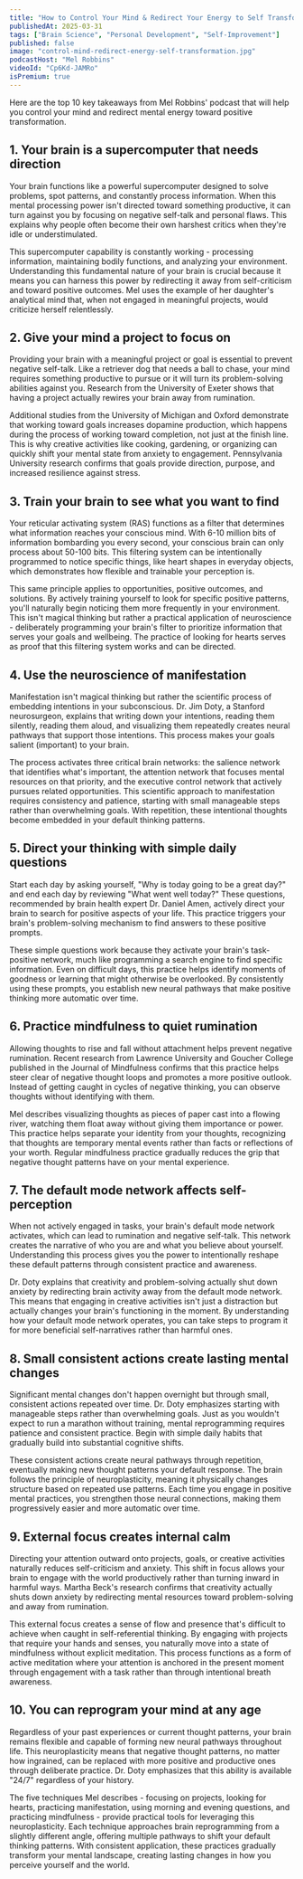 ```yaml
---
title: "How to Control Your Mind & Redirect Your Energy to Self Transformation"
publishedAt: 2025-03-31
tags: ["Brain Science", "Personal Development", "Self-Improvement"]
published: false
image: "control-mind-redirect-energy-self-transformation.jpg"
podcastHost: "Mel Robbins"
videoId: "Cp6Kd-JAMRo"
isPremium: true
---
```



<PodcastSummaryPageLayout frontmatter={frontmatter}>

Here are the top 10 key takeaways from Mel Robbins' podcast that will help you control your mind and redirect mental energy toward positive transformation.

## 1. Your brain is a supercomputer that needs direction

Your brain functions like a powerful supercomputer designed to solve problems, spot patterns, and constantly process information. When this mental processing power isn't directed toward something productive, it can turn against you by focusing on negative self-talk and personal flaws. This explains why people often become their own harshest critics when they're idle or understimulated.

This supercomputer capability is constantly working - processing information, maintaining bodily functions, and analyzing your environment. Understanding this fundamental nature of your brain is crucial because it means you can harness this power by redirecting it away from self-criticism and toward positive outcomes. Mel uses the example of her daughter's analytical mind that, when not engaged in meaningful projects, would criticize herself relentlessly.

## 2. Give your mind a project to focus on

Providing your brain with a meaningful project or goal is essential to prevent negative self-talk. Like a retriever dog that needs a ball to chase, your mind requires something productive to pursue or it will turn its problem-solving abilities against you. Research from the University of Exeter shows that having a project actually rewires your brain away from rumination.

Additional studies from the University of Michigan and Oxford demonstrate that working toward goals increases dopamine production, which happens during the process of working toward completion, not just at the finish line. This is why creative activities like cooking, gardening, or organizing can quickly shift your mental state from anxiety to engagement. Pennsylvania University research confirms that goals provide direction, purpose, and increased resilience against stress.

## 3. Train your brain to see what you want to find

Your reticular activating system (RAS) functions as a filter that determines what information reaches your conscious mind. With 6-10 million bits of information bombarding you every second, your conscious brain can only process about 50-100 bits. This filtering system can be intentionally programmed to notice specific things, like heart shapes in everyday objects, which demonstrates how flexible and trainable your perception is.

This same principle applies to opportunities, positive outcomes, and solutions. By actively training yourself to look for specific positive patterns, you'll naturally begin noticing them more frequently in your environment. This isn't magical thinking but rather a practical application of neuroscience - deliberately programming your brain's filter to prioritize information that serves your goals and wellbeing. The practice of looking for hearts serves as proof that this filtering system works and can be directed.

## 4. Use the neuroscience of manifestation

Manifestation isn't magical thinking but rather the scientific process of embedding intentions in your subconscious. Dr. Jim Doty, a Stanford neurosurgeon, explains that writing down your intentions, reading them silently, reading them aloud, and visualizing them repeatedly creates neural pathways that support those intentions. This process makes your goals salient (important) to your brain.

The process activates three critical brain networks: the salience network that identifies what's important, the attention network that focuses mental resources on that priority, and the executive control network that actively pursues related opportunities. This scientific approach to manifestation requires consistency and patience, starting with small manageable steps rather than overwhelming goals. With repetition, these intentional thoughts become embedded in your default thinking patterns.

## 5. Direct your thinking with simple daily questions

Start each day by asking yourself, "Why is today going to be a great day?" and end each day by reviewing "What went well today?" These questions, recommended by brain health expert Dr. Daniel Amen, actively direct your brain to search for positive aspects of your life. This practice triggers your brain's problem-solving mechanism to find answers to these positive prompts.

These simple questions work because they activate your brain's task-positive network, much like programming a search engine to find specific information. Even on difficult days, this practice helps identify moments of goodness or learning that might otherwise be overlooked. By consistently using these prompts, you establish new neural pathways that make positive thinking more automatic over time.

## 6. Practice mindfulness to quiet rumination

Allowing thoughts to rise and fall without attachment helps prevent negative rumination. Recent research from Lawrence University and Goucher College published in the Journal of Mindfulness confirms that this practice helps steer clear of negative thought loops and promotes a more positive outlook. Instead of getting caught in cycles of negative thinking, you can observe thoughts without identifying with them.

Mel describes visualizing thoughts as pieces of paper cast into a flowing river, watching them float away without giving them importance or power. This practice helps separate your identity from your thoughts, recognizing that thoughts are temporary mental events rather than facts or reflections of your worth. Regular mindfulness practice gradually reduces the grip that negative thought patterns have on your mental experience.

## 7. The default mode network affects self-perception

When not actively engaged in tasks, your brain's default mode network activates, which can lead to rumination and negative self-talk. This network creates the narrative of who you are and what you believe about yourself. Understanding this process gives you the power to intentionally reshape these default patterns through consistent practice and awareness.

Dr. Doty explains that creativity and problem-solving actually shut down anxiety by redirecting brain activity away from the default mode network. This means that engaging in creative activities isn't just a distraction but actually changes your brain's functioning in the moment. By understanding how your default mode network operates, you can take steps to program it for more beneficial self-narratives rather than harmful ones.

## 8. Small consistent actions create lasting mental changes

Significant mental changes don't happen overnight but through small, consistent actions repeated over time. Dr. Doty emphasizes starting with manageable steps rather than overwhelming goals. Just as you wouldn't expect to run a marathon without training, mental reprogramming requires patience and consistent practice. Begin with simple daily habits that gradually build into substantial cognitive shifts.

These consistent actions create neural pathways through repetition, eventually making new thought patterns your default response. The brain follows the principle of neuroplasticity, meaning it physically changes structure based on repeated use patterns. Each time you engage in positive mental practices, you strengthen those neural connections, making them progressively easier and more automatic over time.

## 9. External focus creates internal calm

Directing your attention outward onto projects, goals, or creative activities naturally reduces self-criticism and anxiety. This shift in focus allows your brain to engage with the world productively rather than turning inward in harmful ways. Martha Beck's research confirms that creativity actually shuts down anxiety by redirecting mental resources toward problem-solving and away from rumination.

This external focus creates a sense of flow and presence that's difficult to achieve when caught in self-referential thinking. By engaging with projects that require your hands and senses, you naturally move into a state of mindfulness without explicit meditation. This process functions as a form of active meditation where your attention is anchored in the present moment through engagement with a task rather than through intentional breath awareness.

## 10. You can reprogram your mind at any age

Regardless of your past experiences or current thought patterns, your brain remains flexible and capable of forming new neural pathways throughout life. This neuroplasticity means that negative thought patterns, no matter how ingrained, can be replaced with more positive and productive ones through deliberate practice. Dr. Doty emphasizes that this ability is available "24/7" regardless of your history.

The five techniques Mel describes - focusing on projects, looking for hearts, practicing manifestation, using morning and evening questions, and practicing mindfulness - provide practical tools for leveraging this neuroplasticity. Each technique approaches brain reprogramming from a slightly different angle, offering multiple pathways to shift your default thinking patterns. With consistent application, these practices gradually transform your mental landscape, creating lasting changes in how you perceive yourself and the world.

</PodcastSummaryPageLayout>
